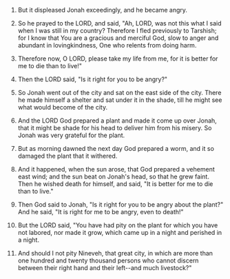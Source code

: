 
1. But it displeased Jonah exceedingly, and he became angry.

2. So he prayed to the LORD, and said, "Ah, LORD, was not this what I said when I was still in my country? Therefore I fled previously to Tarshish; for I know that You are a gracious and merciful God, slow to anger and abundant in lovingkindness, One who relents from doing harm.

3. Therefore now, O LORD, please take my life from me, for it is better for me to die than to live!"

4. Then the LORD said, "Is it right for you to be angry?"

5. So Jonah went out of the city and sat on the east side of the city. There he made himself a shelter and sat under it in the shade, till he might see what would become of the city.

6. And the LORD God prepared a plant and made it come up over Jonah, that it might be shade for his head to deliver him from his misery. So Jonah was very grateful for the plant.

7. But as morning dawned the next day God prepared a worm, and it so damaged the plant that it withered.

8. And it happened, when the sun arose, that God prepared a vehement east wind; and the sun beat on Jonah's head, so that he grew faint. Then he wished death for himself, and said, "It is better for me to die than to live."

9. Then God said to Jonah, "Is it right for you to be angry about the plant?" And he said, "It is right for me to be angry, even to death!"

10. But the LORD said, "You have had pity on the plant for which you have not labored, nor made it grow, which came up in a night and perished in a night.

11. And should I not pity Nineveh, that great city, in which are more than one hundred and twenty thousand persons who cannot discern between their right hand and their left--and much livestock?"


